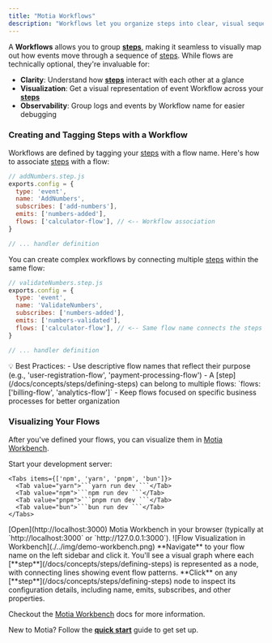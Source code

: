 ```yaml
---
title: "Motia Workflows"
description: "Workflows let you organize steps into clear, visual sequences that define how events move through your system"
---
```


A **Workflows** allows you to group [**steps**](/docs/concepts/steps/defining-steps), making it seamless to visually map out how events move through a sequence of [steps](/docs/concepts/steps/defining-steps). While flows are technically optional, they're invaluable for:

- **Clarity**: Understand how [**steps**](/docs/concepts/steps/defining-steps) interact with each other at a glance
- **Visualization**: Get a visual representation of event Workflow across your [**steps**](/docs/concepts/steps/defining-steps)
- **Observability**: Group logs and events by Workflow name for easier debugging

### Creating and Tagging Steps with a Workflow

Workflows are defined by tagging your [steps](/docs/concepts/steps/defining-steps) with a flow name. Here's how to associate [steps](/docs/concepts/steps/defining-steps) with a flow:

```js
// addNumbers.step.js
exports.config = {
  type: 'event',
  name: 'AddNumbers',
  subscribes: ['add-numbers'],
  emits: ['numbers-added'],
  flows: ['calculator-flow'], // <-- Workflow association
}

// ... handler definition
```

You can create complex workflows by connecting multiple [steps](/docs/concepts/steps/defining-steps) within the same flow:

```js
// validateNumbers.step.js
exports.config = {
  type: 'event',
  name: 'ValidateNumbers',
  subscribes: ['numbers-added'],
  emits: ['numbers-validated'],
  flows: ['calculator-flow'], // <-- Same flow name connects the steps
}

// ... handler definition
```

<Callout type="info">
  💡 Best Practices: - Use descriptive flow names that reflect their purpose (e.g., 'user-registration-flow',
  'payment-processing-flow') - A [step](/docs/concepts/steps/defining-steps) can belong to multiple flows: `flows:
  ['billing-flow', 'analytics-flow']` - Keep flows focused on specific business processes for better organization
</Callout>

### Visualizing Your Flows

After you've defined your flows, you can visualize them in [Motia Workbench](/docs/workbench/overview).

<Steps>
  <Step>
    Start your development server:

    <Tabs items={['npm', 'yarn', 'pnpm', 'bun']}>
      <Tab value="yarn">```yarn run dev ```</Tab>
      <Tab value="npm">```npm run dev ```</Tab>
      <Tab value="pnpm">```pnpm run dev ```</Tab>
      <Tab value="bun">```bun run dev ```</Tab>
    </Tabs>

  </Step>
  <Step>
    [Open](http://localhost:3000) Motia Workbench in your browser (typically at `http://localhost:3000` or `http://127.0.0.1:3000`).
    ![Flow Visualization in Workbench](./../img/demo-workbench.png)
  </Step>
  <Step>
    **Navigate** to your flow name on the left sidebar and click it. You'll see a visual graph where each [**step**](/docs/concepts/steps/defining-steps) is represented as a node, with connecting lines showing event flow patterns.
  </Step>
  <Step>
    **Click** on any [**step**](/docs/concepts/steps/defining-steps) node to inspect its configuration details, including name, emits, subscribes, and other properties.
  </Step>
</Steps>

Checkout the [Motia Workbench](/docs/workbench/overview) docs for more information.

<Callout>New to Motia? Follow the **[quick start](/docs/getting-started/quick-start)** guide to get set up.</Callout>